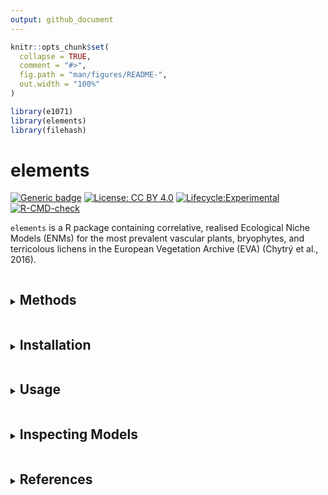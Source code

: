 ```yaml
---
output: github_document
---
```


<!-- README.md is generated from README.Rmd. Please edit that file -->

```r
knitr::opts_chunk$set(
  collapse = TRUE,
  comment = "#>",
  fig.path = "man/figures/README-",
  out.width = "100%"
)
```

```r
library(e1071)
library(elements)
library(filehash)
```

# elements

<!-- badges: start -->
[![Generic badge](https://img.shields.io/badge/Version-0.0.1-green.svg)]()
[![License: CC BY 4.0](https://img.shields.io/badge/License-LGPL 3.0-lightgrey.svg)](https://opensource.org/license/lgpl-3-0)
[![Lifecycle:Experimental](https://img.shields.io/badge/Lifecycle-Experimental-339999)]()
[![R-CMD-check](https://github.com/NERC-CEH/elements/actions/workflows/R-CMD-check.yaml/badge.svg)](https://github.com/NERC-CEH/elements/actions/workflows/R-CMD-check.yaml)
<!-- badges: end -->

`elements` is a R package containing correlative, realised Ecological Niche Models (ENMs) for the most prevalent vascular plants, bryophytes, and terricolous lichens in the European Vegetation Archive (EVA) (Chytrý et al., 2016).

<details>
<summary><h2 style="display:inline-block">Methods</h2></summary>

The ENMs adhere to Hutchinsonian conceptualisation of the ecological niche as an n-dimensional hypervolume (Hutchinson, 1957). The environmental variables forming the dimensions of each hypervolume consist of:

* Seven unweighted, plot-mean Ecological Indicator Values (EIVs): 
  * **M** - Soil Moisture<sup>1</sup>
  * **R** - Reaction<sup>1</sup>
  * **N** - Soil Nitrogen<sup>1</sup>
  * **L** - Light<sup>1</sup>
  * **GP** - Grazing Pressure<sup>2</sup>
  * **SD** - Soil Disturbance<sup>2</sup>
  * **S** - Salinity<sup>3</sup>
* Four bioclimatic variables: 
  * **bio05** - Maximum temperature in the warmest month<sup>4</sup>
  * **bio06** - Minimum temperature in the coldest month<sup>4</sup>
  * **bio16** - Precipitation in the wettest quarter<sup>4</sup>
  * **bio17** - Precipitation in the driest quarter<sup>4</sup>

<p style="font-size: small !important">
<sup>1</sup>(Dengler et al., 2023), <sup>2</sup>(Midolo et al., 2023), <sup>3</sup>(Tichy et al., 2023), <sup>4</sup>(Copernicus Climate Change Service, 2021)
</p>
  
Support Vector Machine (SVM) models, which form a hyperplane between the presence and absence hypervolumes,
were trained and tested using using the `mlr3` ecosystem of R packages (Lang et al., 2019).
The raw `e1071` (Meyer et al., 2024) SVM models are bundled in `elements`.

The code used to produce the models is available here [https://github.com/NERC-CEH/elementsAnalysis](https://github.com/NERC-CEH/elementsAnalysis).

For more information please see Marshall et al (in prep).

</details>

<details>
<summary><h2 style="display:inline-block">Installation</h2></summary>

You can install the development version of elements from Github with:

``` r
if(!require("remotes")) install.packages("remotes")
remotes::install_github("NERC-CEH/elements")
```

Note: `elements` has two dependencies, `e1071` and `filehash`, which must also be installed.

</details>

<details>
<summary><h2 style="display:inline-block">Usage</h2></summary>

### Retrieving models

Due to the total size of the ENMs currently included in `elements`
the ENMs are not exported in a .rda object. Instead they are made available through a `filehash` (Peng, 2005) database, which provides access to the ENMs without loading all models into memory.
To access the ENMs a connection to this database must be initialised using `elements::startup`.

```r
elements::startup()

model <- OccModels[["stellaria_graminea"]]
```

```r
print(model)
```

### Using the models

The raw ENMs retrieved using the method above can be used as regular `e1071` SVM model objects. Alternatively, the helper function `elements::predict_occ_taxon` retrieves a model using the method above, generates predictions, and formats the results as a data frame.

```r
results <- elements::predict_occ_taxon(taxon = "stellaria_graminea", predictors = elements::ExampleData1, pa = "Present", dp = 2, append_predictors = FALSE)
```

```r
head(results)
```

An additional helper function `elements::predict_occ` can generate predictions for multiple taxa, by either specifing the taxa to model in the 'taxa_codes' argument, or by setting 'taxa_codes' to NULL and including an additional column in the predictors data frame named 'taxon_code'.

```r
results <- elements::predict_occ(taxa_codes = NULL, predictors = elements::ExampleData2, pa = "Present", dp = 2, append_predictors = FALSE)
```

```r
head(results)
```

```r
results <- elements::predict_occ(taxa_codes = c("stellaria_graminea", "silene_flos-cuculi"), predictors = elements::ExampleData1, pa = "Present", dp = 2, append_predictors = FALSE)
```

```r
head(results)
```

### Shutting down

At the end of the analyis run `elements::shutdown` to close the connection to the filehash database.

```r
elements::shutdown()
```

</details>

<details>
<summary><h2 style="display:inline-block">Inspecting Models</h2></summary>

Several datasets are available to examine the ENM model performance and aid in model interpretation.

The performance measures can be retrieved from the `elements::PerformanceMeasures` object; 
for example, below the balanced accuracy from the random holdout sample and the model tuning spatio-temporal cross-validation (Schratz et al., 2024) are displayed.

```r
pm <- elements::PerformanceMeasures

pm_taxon <- pm[pm[["taxon_code"]] == "stellaria_graminea", c(1, 7, 8)]
```

```r
pm_taxon
```

The marginal effects of an ENM, in the form of Partial Dependency Profile (PDP) and Accumulated Local Effect (ALE) plots (Molnar, 2018) can also be viewed using the `elements::plot_me` function. By setting the 'presences' argument is TRUE a box and whiskers plot showing the distribution of presences is overlaid and by setting the 'eivs' argument to TRUE a point and arrows showing the EIV and niche width values are overlaid, where available in `elements::VariableData`.

```r
me_plot <- elements::plot_me(taxon = "stellaria_graminea", 
                             me_type = "ale", 
                             free_y = TRUE, 
                             presences = TRUE,
                             eivs = TRUE,
                             vars = c("L", "M", "N", "R", "S", "SD", "GP", "bio05", "bio06", "bio16", "bio17"))
```

```r
elements::plot_me(taxon = "stellaria_graminea", 
                  me_type = "ale", 
                  free_y = TRUE, 
                  presences = TRUE,
                  eivs = TRUE,
                  vars = c("L", "M", "N", "R", "S", "SD", "GP", "bio05", "bio06", "bio16", "bio17"))
```

```r
me_plot
```

</details>

<details>
<summary><h2 style="display:inline-block">References</h2></summary>

Chytrý, M., Hennekens, S.M., Jiménez-Alfaro, B., Knollová, I., Dengler, J., Jansen, F., Landucci, F., Schaminée, J.H.J., Aćić, S., Agrillo, E., Ambarlı, D., Angelini, P., Apostolova, I., Attorre, F., Berg, C., Bergmeier, E., Biurrun, I., Botta-Dukát, Z., Brisse, H., Campos, J.A., Carlón, L., Čarni, A., Casella, L., Csiky, J., Ćušterevska, R., Dajić Stevanović, Z., Danihelka, J., De Bie, E., de Ruffray, P., De Sanctis, M., Dickoré, W.B., Dimopoulos, P., Dubyna, D., Dziuba, T., Ejrnæs, R., Ermakov, N., Ewald, J., Fanelli, G., Fernández-González, F., FitzPatrick, Ú., Font, X., García-Mijangos, I., Gavilán, R.G., Golub, V., Guarino, R., Haveman, R., Indreica, A., Işık Gürsoy, D., Jandt, U., Janssen, J.A.M., Jiroušek, M., Kącki, Z., Kavgacı, A., Kleikamp, M., Kolomiychuk, V., Krstivojević Ćuk, M., Krstonošić, D., Kuzemko, A., Lenoir, J., Lysenko, T., Marcenò, C., Martynenko, V., Michalcová, D., Moeslund, J.E., Onyshchenko, V., Pedashenko, H., Pérez-Haase, A., Peterka, T., Prokhorov, V., Rašomavičius, V., Rodríguez-Rojo, M.P., Rodwell, J.S., Rogova, T., Ruprecht, E., Rūsiņa, S., Seidler, G., Šibík, J., Šilc, U., Škvorc, Ž., Sopotlieva, D., Stančić, Z., Svenning, J.-C., Swacha, G., Tsiripidis, I., Turtureanu, P.D., Uğurlu, E., Uogintas, D., Valachovič, M., Vashenyak, Y., Vassilev, K., Venanzoni, R., Virtanen, R., Weekes, L., Willner, W., Wohlgemuth, T., Yamalov, S., 2016. European Vegetation Archive (EVA): an integrated database of European vegetation plots. Applied Vegetation Science 19, 173–180. https://doi.org/10.1111/avsc.12191

Copernicus Climate Change Service, 2021. Downscaled bioclimatic indicators for selected regions from 1950 to 2100 derived from climate projections. https://doi.org/10.24381/CDS.0AB27596

Dengler, J., Jansen, F., Chusova, O., Hüllbusch, E., Nobis, M.P., Meerbeek, K.V., Axmanová, I., Bruun, H.H., Chytrý, M., Guarino, R., Karrer, G., Moeys, K., Raus, T., Steinbauer, M.J., Tichý, L., Tyler, T., Batsatsashvili, K., Bita-Nicolae, C., Didukh, Y., Diekmann, M., Englisch, T., Fernández-Pascual, E., Frank, D., Graf, U., Hájek, M., Jelaska, S.D., Jiménez-Alfaro, B., Julve, P., Nakhutsrishvili, G., Ozinga, W.A., Ruprecht, E.-K., Šilc, U., Theurillat, J.-P., Gillet, F., 2023. Ecological Indicator Values for Europe (EIVE) 1.0. Vegetation Classification and Survey 4, 7–29. https://doi.org/10.3897/VCS.98324

Hutchinson, G.E., 1957. Concluding Remarks. Cold Spring Harbor Symposia on Quantitative Biology 22, 415–427. https://doi.org/10.1101/SQB.1957.022.01.039

Lang, M., Binder, M., Richter, J., Schratz, P., Pfisterer, F., Coors, S., Au, Q., Casalicchio, G., Kotthoff, L., Bischl, B., 2019. mlr3: A modern object-oriented machine learning framework in R. Journal of Open Source Software 4, 1903. https://doi.org/10.21105/joss.01903

Meyer, D., Dimitriadou, E., Hornik, K., Weingessel, A., Leisch, F., 2024. e1071: Misc Functions of the Department of Statistics, Probability Theory Group (Formerly: E1071), TU Wien. https://doi.org/10.32614/CRAN.package.e1071

Midolo, G., Herben, T., Axmanová, I., Marcenò, C., Pätsch, R., Bruelheide, H., Karger, D.N., Aćić, S., Bergamini, A., Bergmeier, E., Biurrun, I., Bonari, G., Čarni, A., Chiarucci, A., De Sanctis, M., Demina, O., Dengler, J., Dziuba, T., Fanelli, G., Garbolino, E., Giusso del Galdo, G., Goral, F., Güler, B., Hinojos-Mendoza, G., Jansen, F., Jiménez-Alfaro, B., Lengyel, A., Lenoir, J., Pérez-Haase, A., Pielech, R., Prokhorov, V., Rašomavičius, V., Ruprecht, E., Rūsiņa, S., Šilc, U., Škvorc, Ž., Stančić, Z., Tatarenko, I., Chytrý, M., 2023. Disturbance indicator values for European plants. Global Ecology and Biogeography 32, 24–34. https://doi.org/10.1111/geb.13603

Molnar, C., 2018. iml: An R package for Interpretable Machine Learning. Journal of Open Source Software 3, 786. https://doi.org/10.21105/joss.00786

Peng, R.D., 2005. filehash: Simple Key-Value Database. https://doi.org/10.32614/CRAN.package.filehash

Schratz, P., Becker, M., Lang, M., Brenning, A., 2024. mlr3spatiotempcv: Spatiotemporal Resampling Methods for Machine Learning in R. Journal of Statistical Software 111, 1–36. https://doi.org/10.18637/jss.v111.i07

Tichý, L., Axmanová, I., Dengler, J., Guarino, R., Jansen, F., Midolo, G., Nobis, M.P., Van Meerbeek, K., Aćić, S., Attorre, F., Bergmeier, E., Biurrun, I., Bonari, G., Bruelheide, H., Campos, J.A., Čarni, A., Chiarucci, A., Ćuk, M., Ćušterevska, R., Didukh, Y., Dítě, D., Dítě, Z., Dziuba, T., Fanelli, G., Fernández-Pascual, E., Garbolino, E., Gavilán, R.G., Gégout, J.-C., Graf, U., Güler, B., Hájek, M., Hennekens, S.M., Jandt, U., Jašková, A., Jiménez-Alfaro, B., Julve, P., Kambach, S., Karger, D.N., Karrer, G., Kavgacı, A., Knollová, I., Kuzemko, A., Küzmič, F., Landucci, F., Lengyel, A., Lenoir, J., Marcenò, C., Moeslund, J.E., Novák, P., Pérez-Haase, A., Peterka, T., Pielech, R., Pignatti, A., Rašomavičius, V., Rūsiņa, S., Saatkamp, A., Šilc, U., Škvorc, Ž., Theurillat, J.-P., Wohlgemuth, T., Chytrý, M., 2023. Ellenberg-type indicator values for European vascular plant species. Journal of Vegetation Science 34, e13168. https://doi.org/10.1111/jvs.13168

</details>



